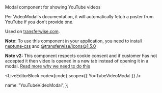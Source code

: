 
Modal component for showing YouTube videos

Per VideoModal's documentation, it will automatically fetch a poster from YouTube if you don't provide one.

Used on [transferwise.com](https://transferwise.com).

**Note:** To use this component in your application, you need to install [neptune-css](https://transferwise.github.io/neptune-web/about/Setup) and [@transferwise/icons@1.5.0](https://github.com/transferwise/icons)

**Note v2:** This component respects cookie consent and if customer has not accepted it then video is opened in a new tab instead of opening it in a modal. [Read more why we need to do this](https://transferwise.atlassian.net/wiki/spaces/C20/pages/1115621535/How+to+make+your+application+compliant+with+ICO+regulations)

<LiveEditorBlock code={code} scope={{ YouTubeVideoModal }} />
<GeneratePropsTable componentName="YouTubeVideoModal" />

  name: 'YouTubeVideoModal',
};
